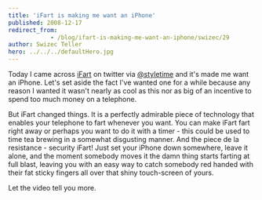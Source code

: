 ```yaml
---
title: 'iFart is making me want an iPhone'
published: 2008-12-17
redirect_from: 
            - /blog/ifart-is-making-me-want-an-iphone/swizec/29
author: Swizec Teller
hero: ../../../defaultHero.jpg
---
```

Today I came across [iFart](http://ifartmobile.com/) on twitter via [@styletime](http://twitter.com/styletime) and it's made me want an iPhone. Let's set aside the fact I've wanted one for a while because any reason I wanted it wasn't nearly as cool as this nor as big of an incentive to spend too much money on a telephone.

But iFart changed things. It is a perfectly admirable piece of technology that enables your telephone to fart whenever you want. You can make iFart fart right away or perhaps you want to do it with a timer - this could be used to time tea brewing in a somewhat disgusting manner. And the piece de la resistance - security iFart! Just set your iPhone down somewhere, leave it alone, and the moment somebody moves it the damn thing starts farting at full blast, leaving you with an easy way to catch somebody red handed with their fat sticky fingers all over that shiny touch-screen of yours.

Let the video tell you more.